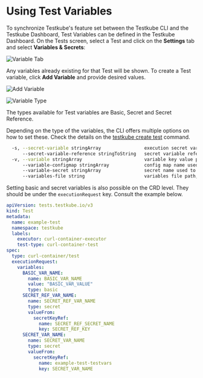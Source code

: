 
# Using Test Variables

<Tabs>
<TabItem value="dashboard" label="Dashboard" default>

To synchronize Testkube's feature set between the Testkube CLI and the Testkube Dashboard, Test Variables can be defined in the Testkube Dashboard. On the Tests screen, select a Test and click on the **Settings** tab and select **Variables & Secrets**:

![Variable Tab](../img/variable-tab-1.17.png)

Any variables already existing for that Test will be shown. To create a Test variable, click **Add Variable** and provide desired values.

![Add Variable](../img/add-variable-1.17.png)

![Variable Type](../img/variable-type-1.17.png)

The types available for Test variables are Basic, Secret and Secret Reference. 

</TabItem>

<TabItem value="cli" label="CLI">

Depending on the type of the variables, the CLI offers multiple options on how to set these. Check
the details on the [testkube create test](../cli/testkube_create_test.md) command.

```bash
  -s, --secret-variable stringArray                execution secret variable passed to executor
      --secret-variable-reference stringToString   secret variable references in a form name1=secret_name1=secret_key1 (default [])
  -v, --variable stringArray                       variable key value pair: --variable key1=value1
      --variable-configmap stringArray             config map name used to map all keys to basis variables
      --variable-secret stringArray                secret name used to map all keys to secret variables
      --variables-file string                      variables file path, e.g. postman env file - will be passed to executor if supported
```

</TabItem>

<TabItem value="crd" label="CRD">

Setting basic and secret variables is also possible on the CRD level. They should be under the `executionRequest` key. Consult the example below.

```yaml
apiVersion: tests.testkube.io/v3
kind: Test
metadata:
  name: example-test
  namespace: testkube
  labels:
    executor: curl-container-executor
    test-type: curl-container-test
spec:
  type: curl-container/test
  executionRequest:
    variables:
      BASIC_VAR_NAME:
        name: BASIC_VAR_NAME
        value: "BASIC_VAR_VALUE"
        type: basic
      SECRET_REF_VAR_NAME:
        name: SECRET_REF_VAR_NAME
        type: secret
        valueFrom:
          secretKeyRef:
            name: SECRET_REF_SECRET_NAME
            key: SECRET_REF_KEY
      SECRET_VAR_NAME:
        name: SECRET_VAR_NAME
        type: secret
        valueFrom:
          secretKeyRef:
            name: example-test-testvars
            key: SECRET_VAR_NAME
```

</TabItem>

</Tabs>
